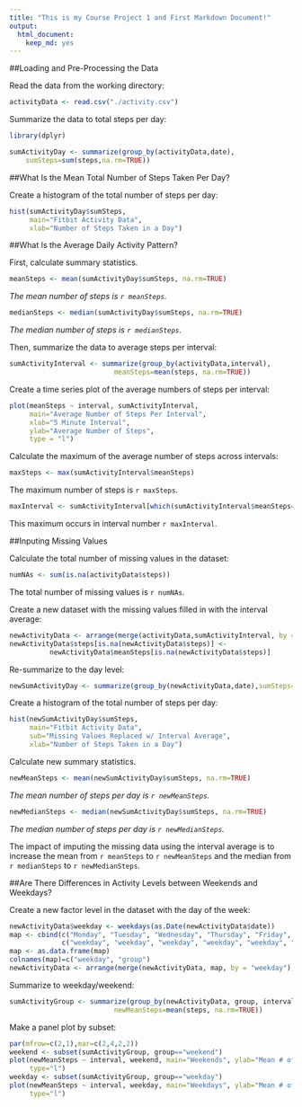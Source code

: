 ```yaml
---
title: "This is my Course Project 1 and First Markdown Document!"
output: 
  html_document: 
    keep_md: yes
---
```


##Loading and Pre-Processing the Data

Read the data from the working directory:
```r
activityData <- read.csv("./activity.csv")
```

Summarize the data to total steps per day:
```r
library(dplyr)
```

```r
sumActivityDay <- summarize(group_by(activityData,date),
    sumSteps=sum(steps,na.rm=TRUE))
```

##What Is the Mean Total Number of Steps Taken Per Day?

Create a histogram of the total number of steps per day:
```r
hist(sumActivityDay$sumSteps,
     main="Fitbit Activity Data",
     xlab="Number of Steps Taken in a Day")
```

##What Is the Average Daily Activity Pattern?

First, calculate summary statistics.

```r
meanSteps <- mean(sumActivityDay$sumSteps, na.rm=TRUE)
```
*The mean number of steps is `r meanSteps`.*

```r
medianSteps <- median(sumActivityDay$sumSteps, na.rm=TRUE)
```
*The median number of steps is `r medianSteps`.*

Then, summarize the data to average steps per interval:
```r
sumActivityInterval <- summarize(group_by(activityData,interval),
                          meanSteps=mean(steps, na.rm=TRUE))
```

Create a time series plot of the average numbers of steps per interval:
```r
plot(meanSteps ~ interval, sumActivityInterval,
     main="Average Number of Steps Per Interval",
     xlab="5 Minute Interval",
     ylab="Average Number of Steps",
     type = "l")
```

Calculate the maximum of the average number of steps across intervals:
```r
maxSteps <- max(sumActivityInterval$meanSteps)
```
The maximum number of steps is `r maxSteps`.

```r
maxInterval <- sumActivityInterval[which(sumActivityInterval$meanSteps==maxSteps),"interval"]
```
This maximum occurs in interval number `r maxInterval`.

##Inputing Missing Values

Calculate the total number of missing values in the dataset:
```r
numNAs <- sum(is.na(activityData$steps))
```
The total number of missing values is `r numNAs`.

Create a new dataset with the missing values filled in with the interval average:
```r
newActivityData <- arrange(merge(activityData,sumActivityInterval, by = "interval"),date)
newActivityData$steps[is.na(newActivityData$steps)] <-
          newActivityData$meanSteps[is.na(newActivityData$steps)]
```

Re-summarize to the day level:
```r
newSumActivityDay <- summarize(group_by(newActivityData,date),sumSteps=sum(steps, na.rm=TRUE))
```

Create a histogram of the total number of steps per day:
```r
hist(newSumActivityDay$sumSteps,
     main="Fitbit Activity Data",
     sub="Missing Values Replaced w/ Interval Average",
     xlab="Number of Steps Taken in a Day")
```

Calculate new summary statistics.


```r
newMeanSteps <- mean(newSumActivityDay$sumSteps, na.rm=TRUE)
```
*The mean number of steps per day is `r newMeanSteps`.*

```r
newMedianSteps <- median(newSumActivityDay$sumSteps, na.rm=TRUE)
```
*The median number of steps per day is `r newMedianSteps`.*

The impact of imputing the missing data using the interval average is to increase the mean from `r meanSteps` to `r newMeanSteps` and the median from `r medianSteps` to `r newMedianSteps`.

##Are There Differences in Activity Levels between Weekends and Weekdays?

Create a new factor level in the dataset with the day of the week:
```r
newActivityData$weekday <- weekdays(as.Date(newActivityData$date))
map <- cbind(c("Monday", "Tuesday", "Wednesday", "Thursday", "Friday", "Saturday", "Sunday"),
             c("weekday", "weekday", "weekday", "weekday", "weekday", "weekend", "weekend"))
map <- as.data.frame(map)
colnames(map)=c("weekday", "group")
newActivityData <- arrange(merge(newActivityData, map, by = "weekday"),date)
```

Summarize to weekday/weekend:
```r
sumActivityGroup <- summarize(group_by(newActivityData, group, interval),
                          newMeanSteps=mean(steps, na.rm=TRUE))
```

Make a panel plot by subset:
```r
par(mfrow=c(2,1),mar=c(2,4,2,2))
weekend <- subset(sumActivityGroup, group=="weekend")
plot(newMeanSteps ~ interval, weekend, main="Weekends", ylab="Mean # of Steps",
     type="l")
weekday <- subset(sumActivityGroup, group=="weekday")
plot(newMeanSteps ~ interval, weekday, main="Weekdays", ylab="Mean # of Steps",
     type="l")
```


